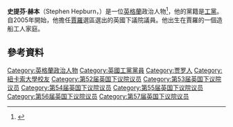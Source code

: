 '''史提芬·赫本'''（Stephen Hepburn，{{bd|1959年|12月6日}}）是一位[[英格蘭|英格蘭]]政治人物<ref>{{Cite web |url=http://www.telegraph.co.uk/news/uknews/1329831/Blair-aide-heads-for-safe-seat-as-David-Clark-quits.html |title=Stephen Hepburn fined £75 for an assault on fellow councillor Iain Malcolm |access-date=2016-03-08 |archive-date=2019-04-18 |archive-url=https://web.archive.org/web/20190418130926/https://www.telegraph.co.uk/news/uknews/1329831/Blair-aide-heads-for-safe-seat-as-David-Clark-quits.html |dead-url=no }}</ref>，他的黨籍是[[工黨_(英國)|工黨]]。自2005年開始，他擔任[[賈羅_(英國國會選區)|賈羅]]選區選出的英國下議院議員。他出生在賈羅的一個造船工人家庭。
==參考資料==
{{Reflist}}

{{DEFAULTSORT: Hepburn, Stephen}}
[[Category:英格蘭政治人物|Category:英格蘭政治人物]]
[[Category:英國工黨黨員|Category:英國工黨黨員]]
[[Category:贾罗人|Category:贾罗人]]
[[Category:紐卡索大學校友|Category:紐卡索大學校友]]
[[Category:第52届英国下议院议员|Category:第52届英国下议院议员]]
[[Category:第53届英国下议院议员|Category:第53届英国下议院议员]]
[[Category:第54届英国下议院议员|Category:第54届英国下议院议员]]
[[Category:第55届英国下议院议员|Category:第55届英国下议院议员]]
[[Category:第56届英国下议院议员|Category:第56届英国下议院议员]]
[[Category:第57届英国下议院议员|Category:第57届英国下议院议员]]